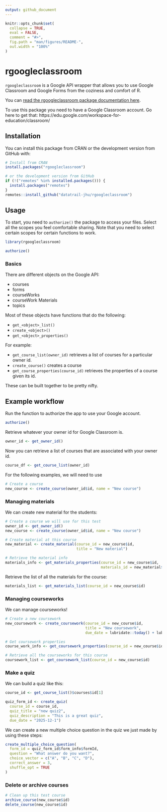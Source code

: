 ```yaml
---
output: github_document
---
```


<!-- README.md is generated from README.Rmd. Please edit that file -->

```r
knitr::opts_chunk$set(
  collapse = TRUE,
  eval = FALSE,
  comment = "#>",
  fig.path = "man/figures/README-",
  out.width = "100%"
)
```


# rgoogleclassroom
  
`rgoogleclassroom` is a Google API wrapper that allows you to use Google Classroom and Google Forms from the coziness and comfort of R.

You can [read the rgoogleclassroom package documentation here](https://datatrail-jhu.github.io/rgoogleclassroom/).

To use this package you need to have a Google Classroom account. Go here to get that: https://edu.google.com/workspace-for-education/classroom/
  

## Installation

You can install this package from CRAN or the development version from GitHub with:

```r
# Install from CRAN
install.packages("rgoogleclassroom")

# or the development version from GitHub
if (!("remotes" %in% installed.packages())) {
  install.packages("remotes")
}
remotes::install_github("datatrail-jhu/rgoogleclassroom")
```

## Usage

To start, you need to `authorize()` the package to access your files. Select all the scopes you feel comfortable sharing. Note that you need to select certain scopes for certain functions to work.

```r
library(rgoogleclassroom)

authorize()
```

### Basics

There are different objects on the Google API:
  
  - courses
- forms
- courseWorks
- courseWork Materials
- topics

Most of these objects have functions that do the following:
  
- `get_<object>_list()`
- `create_<object>()`
- `get_<object>_properties()`

For example:
  
- `get_course_list(owner_id)` retrieves a list of courses for a particular owner id.
- `create_course()` creates a course
- `get_course_properties(course_id)` retrieves the properties of a course given its id.

These can be built together to be pretty nifty.


## Example workflow

Run the function to authorize the app to use your Google account.

```r
authorize()
```


Retrieve whatever your owner id for Google Classroom is.
```r
owner_id <- get_owner_id()
```

Now you can retrieve a list of courses that are associated with your owner id.

```r
course_df <- get_course_list(owner_id)
```

For the following examples, we will need to use

```r
# Create a course
new_course <- create_course(owner_id$id, name = "New course")
```


### Managing materials

We can create new material for the students:
  
```r
# Create a course we will use for this test
owner_id <- get_owner_id()
new_course <- create_course(owner_id$id, name = "New course")

# Create material at this course
new_material <- create_material(course_id = new_course$id,
                                title = "New material")

# Retrieve the material info
materials_info <- get_materials_properties(course_id = new_course$id,
                                           materials_id = new_material$id)
```


Retrieve the list of all the materials for the course:

```r
materials_list <- get_materials_list(course_id = new_course$id)
```


### Managing courseworks

We can manage courseworks!
  
```r
# Create a new coursework
new_coursework <- create_coursework(course_id = new_course$id,
                                    title = "New coursework",
                                    due_date = lubridate::today() + lubridate::hours(24))

# Get coursework properties
course_work_info <- get_coursework_properties(course_id = new_course$id, coursework_id = new_coursework$id)

# Retrieve all the courseworks for this course
coursework_list <- get_coursework_list(course_id = new_course$id)
```

### Make a quiz

We can build a quiz like this:
  
```r
course_id <- get_course_list()$courses$id[1]

quiz_form_id <- create_quiz(
  course_id = course_id,
  quiz_title = "new quiz2",
  quiz_description = "This is a great quiz",
  due_date = "2025-12-1")
```

We can create a new multiple choice question in the quiz we just made by using these steps:  
  
```r
create_multiple_choice_question(
  form_id = quiz_form_id$form_info$formId,
  question = "What answer do you want?",
  choice_vector = c("A", "B", "C", "D"),
  correct_answer = 3,
  shuffle_opt = TRUE
)
```

### Delete or archive courses

```r
# Clean up this test course
archive_course(new_course$id)
delete_course(new_course$id)
```
